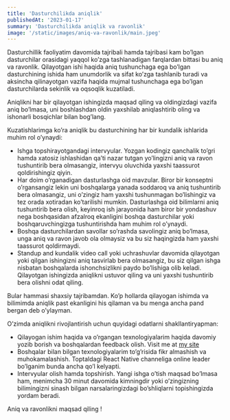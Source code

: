 ```yaml
---
title: 'Dasturchilikda aniqlik'
publishedAt: '2023-01-17'
summary: 'Dasturchilikda aniqlik va ravonlik'
image: '/static/images/aniq-va-ravonlik/main.jpeg'
---
```


Dasturchillik faoliyatim davomida tajribali hamda tajribasi kam bo’lgan dasturchilar orasidagi yaqqol ko’zga tashlanadigan farqlardan bittasi bu aniq va ravonlik. Qilayotgan ishi haqida aniq tushunchaga ega bo’lgan dasturchining ishida ham unumdorlik va sifat ko’zga tashlanib turadi va aksincha qilinayotgan vazifa haqida mujmal tushunchaga ega bo’lgan dasturchilarda sekinlik va oqsoqlik kuzatiladi.

Aniqlikni har bir qilayotgan ishingizda maqsad qiling va oldingizdagi vazifa aniq bo’lmasa, uni boshlashdan oldin yaxshilab aniqlashtirib oling va ishonarli bosqichlar bilan bog’lang.

Kuzatishlarimga ko’ra aniqlik bu dasturchining har bir kundalik ishlarida muhim rol o’ynaydi:

- Ishga topshirayotgandagi intervyular. Yozgan kodingiz qanchalik to’gri hamda xatosiz ishlashidan qa’ti nazar tutgan yo’lingizni aniq va ravon tushuntirib bera olmasangiz, intervyu oluvchida yaxshi taassurot qoldirishingiz qiyin.
- Har doim o’rganadigan dasturlashga oid mavzular. Biror bir konseptni o’rgansangiz lekin uni boshqalarga yanada soddaroq va aniq tushuntirib bera olmasangiz, uni o’zingiz ham yaxshi tushunmagan bo’lishingiz va tez orada xotiradan ko’tarilishi mumkin. Dasturlashga oid bilimlarni aniq tushuntirib bera olish, keyinroq ish jarayonida ham biror bir yondashuv nega boshqasidan afzalroq ekanligini boshqa dasturchilar yoki boshqaruvchingizga tushuntirishda ham muhim rol o’ynaydi.
- Boshqa dasturchilardan savollar so’rashda savolingiz aniq bo’lmasa, unga aniq va ravon javob ola olmaysiz va bu siz haqingizda ham yaxshi taassurot qoldirmaydi.
- Standup and kundalik video call yoki uchrashuvlar davomida qilayotgan yoki qilgan ishingizni aniq tasvirlab bera olmasangiz, bu siz qilgan ishga nisbatan boshqalarda ishonchsizlikni paydo bo’lishiga olib keladi. Qilayotgan ishingizda aniqlikni ustuvor qiling va uni yaxshi tushuntirib bera olishni odat qiling.

Bular hammasi shaxsiy tajribamdan. Ko’p hollarda qilayogan ishimda va bilimimda aniqlik past ekanligini his qilaman va bu menga ancha pand bergan deb o’ylayman.

O’zimda aniqlikni rivojlantirish uchun quyidagi odatlarni shakllantiryapman:

- Qilayogan ishim haqida va o’rgangan texnologiyalarim haqida davomiy yozib borish va boshqalardan feedback olish. Visit me at [my site](https://atabekov.com)
- Boshqalar bilan bilgan texnologiyalarim to’g’risida fikr almashish va muhokamalashish. Toptaldagi React Native channeliga online leader bo’lganim bunda ancha qo’l kelyapti.
- Intervyular olish hamda topshirish. Yangi ishga o’tish maqsad bo’lmasa ham, menimcha 30 minut davomida kimningdir yoki o’zingizning bilimingizni sinash bilgan narsalaringizdagi bo’shliqlarni topishingizda yordam beradi.

Aniq va ravonlikni maqsad qiling !
